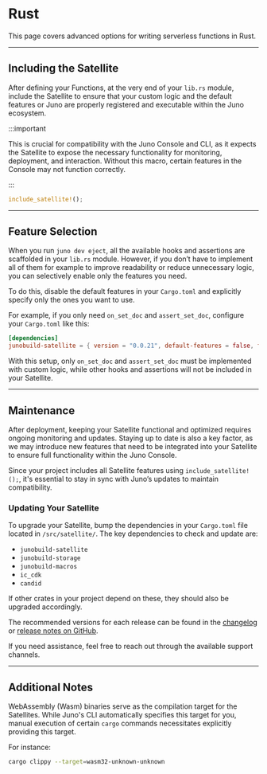 # Rust

This page covers advanced options for writing serverless functions in Rust.

---

## Including the Satellite

After defining your Functions, at the very end of your `lib.rs` module, include the Satellite to ensure that your custom logic and the default features or Juno are properly registered and executable within the Juno ecosystem.

:::important

This is crucial for compatibility with the Juno Console and CLI, as it expects the Satellite to expose the necessary functionality for monitoring, deployment, and interaction. Without this macro, certain features in the Console may not function correctly.

:::

```rust
include_satellite!();
```

---

## Feature Selection

When you run `juno dev eject`, all the available hooks and assertions are scaffolded in your `lib.rs` module. However, if you don’t have to implement all of them for example to improve readability or reduce unnecessary logic, you can selectively enable only the features you need.

To do this, disable the default features in your `Cargo.toml` and explicitly specify only the ones you want to use.

For example, if you only need `on_set_doc` and `assert_set_doc`, configure your `Cargo.toml` like this:

```toml
[dependencies]
junobuild-satellite = { version = "0.0.21", default-features = false, features = ["on_set_doc", "assert_set_doc"] }
```

With this setup, only `on_set_doc` and `assert_set_doc` must be implemented with custom logic, while other hooks and assertions will not be included in your Satellite.

---

## Maintenance

After deployment, keeping your Satellite functional and optimized requires ongoing monitoring and updates. Staying up to date is also a key factor, as we may introduce new features that need to be integrated into your Satellite to ensure full functionality within the Juno Console.

Since your project includes all Satellite features using `include_satellite!();`, it's essential to stay in sync with Juno’s updates to maintain compatibility.


<Caution />

### Updating Your Satellite

To upgrade your Satellite, bump the dependencies in your `Cargo.toml` file located in `/src/satellite/`. The key dependencies to check and update are:

- `junobuild-satellite`
- `junobuild-storage`
- `junobuild-macros`
- `ic_cdk`
- `candid`

If other crates in your project depend on these, they should also be upgraded accordingly.

The recommended versions for each release can be found in the [changelog](/changelog) or [release notes on GitHub](https://github.com/junobuild/juno/releases).

If you need assistance, feel free to reach out through the available support channels.

---

## Additional Notes

WebAssembly (Wasm) binaries serve as the compilation target for the Satellites. While Juno's CLI automatically specifies this target for you, manual execution of certain `cargo` commands necessitates explicitly providing this target.

For instance:

```bash
cargo clippy --target=wasm32-unknown-unknown
```
